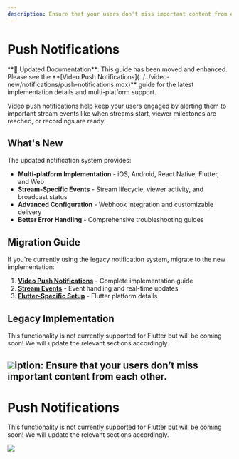 ```yaml
---
description: Ensure that your users don't miss important content from each other.
---
```


# Push Notifications

<Note>
**📖 Updated Documentation**: This guide has been moved and enhanced. Please see the **[Video Push Notifications](../../video-new/notifications/push-notifications.mdx)** guide for the latest implementation details and multi-platform support.
</Note>

Video push notifications help keep your users engaged by alerting them to important stream events like when streams start, viewer milestones are reached, or recordings are ready.

## What's New

The updated notification system provides:
- **Multi-platform Implementation** - iOS, Android, React Native, Flutter, and Web
- **Stream-Specific Events** - Stream lifecycle, viewer activity, and broadcast status
- **Advanced Configuration** - Webhook integration and customizable delivery
- **Better Error Handling** - Comprehensive troubleshooting guides

## Migration Guide

If you're currently using the legacy notification system, migrate to the new implementation:

1. **[Video Push Notifications](../../video-new/notifications/push-notifications.mdx)** - Complete implementation guide
2. **[Stream Events](../../video-new/notifications/stream-events.mdx)** - Event handling and real-time updates
3. **[Flutter-Specific Setup](../../video-new/platform-specific/flutter-specific.mdx)** - Flutter platform details

## Legacy Implementation

This functionality is not currently supported for Flutter but will be coming soon! We will update the relevant sections accordingly.

![](<../../../.gitbook/assets/image (57).png>)iption: Ensure that your users don’t miss important content from each other.
---

# Push Notifications

This functionality is not currently supported for Flutter but will be coming soon! We will update the relevant sections accordingly.

![](<../../../.gitbook/assets/image (57).png>)
